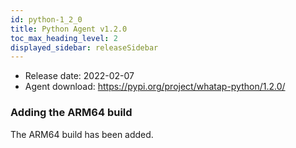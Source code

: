 ```yaml
---
id: python-1_2_0
title: Python Agent v1.2.0
toc_max_heading_level: 2
displayed_sidebar: releaseSidebar
---
```



- Release date: 2022-02-07
- Agent download: https://pypi.org/project/whatap-python/1.2.0/

### Adding the ARM64 build

The ARM64 build has been added.
